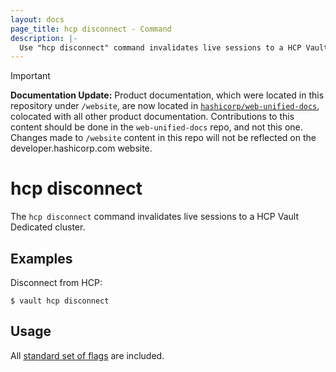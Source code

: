 ```yaml
---
layout: docs
page_title: hcp disconnect - Command
description: |-
  Use "hcp disconnect" command invalidates live sessions to a HCP Vault Dedicated cluster.
---
```


> [!IMPORTANT]  
> **Documentation Update:** Product documentation, which were located in this repository under `/website`, are now located in [`hashicorp/web-unified-docs`](https://github.com/hashicorp/web-unified-docs), colocated with all other product documentation. Contributions to this content should be done in the `web-unified-docs` repo, and not this one. Changes made to `/website` content in this repo will not be reflected on the developer.hashicorp.com website.

# hcp disconnect

The `hcp disconnect` command invalidates live sessions to a HCP Vault Dedicated cluster.

## Examples

Disconnect from HCP:

```shell-session
$ vault hcp disconnect
```

## Usage

All [standard set of
flags](/vault/docs/commands) are included.
